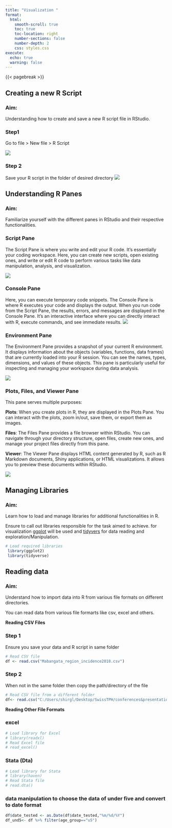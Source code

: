 ---
title: "Visualization "
format:
  html:
    smooth-scroll: true
    toc: true
    toc-location: right
    number-sections: false
    number-depth: 2
    css: styles.css
execute:
  echo: true
  warning: false
---


{{< pagebreak >}}



## Creating a new R Script

::: callout-tip

### Aim: 
Understanding how to create and save a new R script file in RStudio.

:::

::: panel-tabset

### Step1 


Go to file > New file > R Script


![](images/pic41.jpg)


### Step 2

Save your R script in the folder of desired directory
![](images/pic42.jpg)
:::

## Understanding R Panes


::: callout-tip

### Aim: 
Familiarize yourself with the different panes in RStudio and their respective functionalities.

:::

::: panel-tabset


### Script Pane
The Script Pane is where you write and edit your R code. It's essentially your coding workspace. Here, you can create new scripts, open existing ones, and write or edit R code to perform various tasks like data manipulation, analysis, and visualization. 

![](images/pan1.png)

### Console Pane

Here, you can execute temporary code snippets. The Console Pane is where R executes your code and displays the output. When you run code from the Script Pane, the results, errors, and messages are displayed in the Console Pane. It's an interactive interface where you can directly interact with R, execute commands, and see immediate results.
![](images/pan2.png)

### Environment Pane
The Environment Pane provides a snapshot of your current R environment. It displays information about the objects (variables, functions, data frames) that are currently loaded into your R session. You can see the names, types, dimensions, and values of these objects. This pane is particularly useful for inspecting and managing your workspace during data analysis.
 
 ![](images/pan3.png)


### Plots, Files, and Viewer Pane

This pane serves multiple purposes:


**Plots**: When you create plots in R, they are displayed in the Plots Pane. You can interact with the plots, zoom in/out, save them, or export them as images.

**Files**: The Files Pane provides a file browser within RStudio. You can navigate through your directory structure, open files, create new ones, and manage your project files directly from this pane.

**Viewer**: The Viewer Pane displays HTML content generated by R, such as R Markdown documents, Shiny applications, or HTML visualizations. It allows you to preview these documents within RStudio.

![](images/pan4.png)
:::

## Managing Libraries

::: callout-tip

### Aim: 
Learn how to load and manage libraries for additional functionalities in R.

:::

Ensure to call out libraries responsible for the task aimed to achieve. for visualization [ggplot]() will be used and [tidyvers]() for data reading and exploration/Manipulation.

```{r}
# Load required libraries
 library(ggplot2)
 library(tidyverse)
```

## Reading data 

::: callout-tip

### Aim: 
Understand how to import data into R from various file formats on different directories.

:::

You can read data from various file formarts like csv, excel and others.

**Reading CSV Files**
 
::: panel-tabset

### Step 1



Ensure you save your data and R script in same folder
 
```{r}
# Read CSV file
df <- read.csv("Mabangata_region_incidence2018.csv")
```

### Step 2

When not in the same folder then copy the path/directory of the file
```{r}
# Read CSV file from a different folder
df<- read.csv("C:/Users/shirgl/Desktop/SwissTPH/conferences&presentations/Ammnet/training materials/data_malariaAtlas/Mabangata_region_incidence2018.csv")
```

:::


**Reading Other File Formats**

::: panel-tabset



### excel
```{r}
# Load library for Excel
# library(readxl)
# Read Excel file
# read_excel()
```

### Stata (Dta)
```{r}
# Load library for Stata
# library(haven)
# Read Stata file
# read.dta()
```

:::


### data manipulation to choose the data of under five and convert to date format



```{r}
df$date_tested <- as.Date(df$date_tested,"%m/%d/%Y")
df_und5<- df %>% filter(age_group=="u5") 
```


